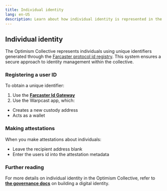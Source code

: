 ```yaml
---
title: Individual identity
lang: en-US
description: Learn about how individual identity is represented in the Optimism Collective.
---
```


## Individual identity

The Optimism Collective represents individuals using unique identifiers generated through the [Farcaster protocol id registry](https://docs.farcaster.xyz/reference/contracts/reference/id-registry). This system ensures a secure approach to identity management within the collective.

### Registering a user ID

To obtain a unique identifier:

1.  Use the **[Farcaster Id Gateway](https://docs.farcaster.xyz/reference/contracts/reference/id-gateway)**
2.  Use the Warpcast app, which:

*   Creates a new custody address
*   Acts as a wallet

### Making attestations

When you make attestations about individuals:

*   Leave the recipient address blank
*   Enter the users id into the attestation metadata

### Further reading

For more details on individual identity in the Optimism Collective, refer to **[the governance docs](/identity/project-and-individual-identity/#building-a-digital-identity)** on building a digital identity.
